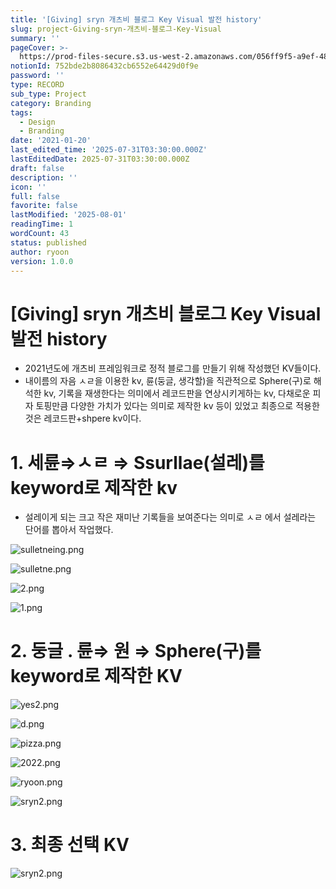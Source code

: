 ```yaml
---
title: '[Giving] sryn 개츠비 블로그 Key Visual 발전 history'
slug: project-Giving-sryn-개츠비-블로그-Key-Visual
summary: ''
pageCover: >-
  https://prod-files-secure.s3.us-west-2.amazonaws.com/056ff9f5-a9ef-486f-8acb-9eef51d06a2d/2de2341a-8884-4f90-8244-5580f5d9adc4/sryn2.png?X-Amz-Algorithm=AWS4-HMAC-SHA256&X-Amz-Content-Sha256=UNSIGNED-PAYLOAD&X-Amz-Credential=ASIAZI2LB4666AURSNKZ%2F20250801%2Fus-west-2%2Fs3%2Faws4_request&X-Amz-Date=20250801T073147Z&X-Amz-Expires=3600&X-Amz-Security-Token=IQoJb3JpZ2luX2VjEL%2F%2F%2F%2F%2F%2F%2F%2F%2F%2F%2FwEaCXVzLXdlc3QtMiJHMEUCIDS3lMLgCRMfjgGtojH6dyVTXFEdnErxlTwW7FlSpkjnAiEAyOMaFzSdlovtsY4eoMi%2FzWyuK8x3Ujx8%2BDfOn5kA5eoqiAQI6P%2F%2F%2F%2F%2F%2F%2F%2F%2F%2FARAAGgw2Mzc0MjMxODM4MDUiDKcJSlTgbwPllxssmCrcA5ucreSIcgVyrR91muPdgFQpLexvr5rNqq8oLyIXgo%2BUIjIBti4IFPWzs%2BYAfVlT0Xrvnj7uzPrV03XVCFdAZxPF9xKEOF4Vvxzybp7676yZJvc4pC7asguGoRzk34vIxvyXlD6wcjhqn726HIoXsGOzS8i5I1HPI8Hv62MF739dqPHK0SxRt9O8VkgrPLGYAhNLEi7%2FHJEV6Ocfa3DYcwyBslZUKiXVwAWYNjL5%2BhQhtItoUoeW4NJP5d5gWpc03fEgUtJp7g7ItRGiKOmKsJ2PFOXNBtCjIGwCrItUTdulmQ%2FSgKo%2BtSe9vHgBd%2FcyykxoxTdZMydrI9b83U0MqBssrg0khnkyN0qGtC2RF7rN415HJQQCH%2BQQxzgglEIuuSF6dXRH0HW0TQ9Uzg1l6nZn6%2B45AkOPFTTaTgdZFfuj1427F8q0Opt%2BXyMrg5cEh0ZvqTmWhkL7l0n2ITbiH%2By5rI8D6BMxccoSGcCICiF574L5Nd5dNXRMuDlaTkWMli1iROvMlnBQ1Tw0ZhW35TJo0At1%2FGk22b4SLIOU%2BRe6IPcrozKINMojr%2FSMMk9RujTvrys2R3FI%2BIcat9VCmyiMbL4H5SgtMqYPyzLjzJvL7rVVWkZJ2%2FgvgsD6MOfQscQGOqUB8hRc%2FT7usJI%2FH5DethZHU8yYD7LESvKKKVwOmMS6967%2BpaskiW5pi38%2B44s8jOmJetMyhOuvZFLHtq%2FpxaBCEW9CJ6V1YX3p2O6q3gCQhTckOGCh72P2w8XfGpB1gwzDfVJ7VoKunNQeXfvblQfbG1wxA4U2jxajG8bX74PEShbrSrrvBBbsSJxCMqsTQpEFNIxdrlr9eNOG5P8bW61iVuK4bfvA&X-Amz-Signature=2b56202c3ec6b1c239aaa47c232de27295df95615ea34076c6f35671df234b60&X-Amz-SignedHeaders=host&x-amz-checksum-mode=ENABLED&x-id=GetObject
notionId: 752bde2b8086432cb6552e64429d0f9e
password: ''
type: RECORD
sub_type: Project
category: Branding
tags:
  - Design
  - Branding
date: '2021-01-20'
last_edited_time: '2025-07-31T03:30:00.000Z'
lastEditedDate: 2025-07-31T03:30:00.000Z
draft: false
description: ''
icon: ''
full: false
favorite: false
lastModified: '2025-08-01'
readingTime: 1
wordCount: 43
status: published
author: ryoon
version: 1.0.0
---
```

# [Giving] sryn 개츠비 블로그 Key Visual 발전 history

- 2021년도에 개츠비 프레임워크로 정적 블로그를 만들기 위해 작성했던 KV들이다.
- 내이름의 자음 ㅅㄹ을 이용한 kv, 륜(둥글, 생각할)을 직관적으로 Sphere(구)로 해석한 kv, 기록을 재생한다는 의미에서 레코드판을 연상시키게하는 kv, 다채로운 피자 토핑만큼 다양한 가치가 있다는 의미로 제작한 kv 등이 있었고 최종으로 적용한 것은 레코드판+shpere kv이다.

# 1. 세륜⇒ㅅㄹ ⇒ Ssurllae(설레)를 keyword로 제작한 kv

- 설레이게 되는 크고 작은 재미난 기록들을 보여준다는 의미로 ㅅㄹ 에서 설레라는 단어를 뽑아서 작업했다.

![sulletneing.png](https://prod-files-secure.s3.us-west-2.amazonaws.com/056ff9f5-a9ef-486f-8acb-9eef51d06a2d/54f19bb3-29d3-4423-b2b4-d097722631d0/sulletneing.png?X-Amz-Algorithm=AWS4-HMAC-SHA256&X-Amz-Content-Sha256=UNSIGNED-PAYLOAD&X-Amz-Credential=ASIAZI2LB466TW6WAOUK%2F20250801%2Fus-west-2%2Fs3%2Faws4_request&X-Amz-Date=20250801T073314Z&X-Amz-Expires=3600&X-Amz-Security-Token=IQoJb3JpZ2luX2VjEL%2F%2F%2F%2F%2F%2F%2F%2F%2F%2F%2FwEaCXVzLXdlc3QtMiJHMEUCIQDzEhMmipCUS1YIf1pAbuhD8snobJ06wk%2FffEa6Z4WY0wIgDhnwob4sg6tBYwJAqtCwvTCE44ey4yfYDssGyF5Rc3sqiAQI6P%2F%2F%2F%2F%2F%2F%2F%2F%2F%2FARAAGgw2Mzc0MjMxODM4MDUiDOXbfqlykPYZgZw4OyrcA6ikAfc6KoczWQdivjHz%2Fgxbp8wMqGi989MvMTYQd3YWnF1qRg%2BiT1PLWVmoUfT9NqArLjg79u2Cu1UgAZs505vS26QXjhKFaJEK8YwoLfvOYRKETFw67OgtPoVIiVTo60qXRXokQej%2FS1x89owSsfbqFc57X6GoIZMjzci4LKWUdOT8ZCDaI7kh2DQOlfKFfOWmTrSHikZIBqKY1lFVfbz5p5TrV%2Bwej5aVEO09fSsjHJGT61YfGdhOghmsX0641lY%2FXmQU7wA34oyBohgpmxVONNM4qrFI84WGuyfOhpJf3J%2BhN6kaBgU0T8Aqgins1uut%2F6vwcstHB3BgFS%2F%2BNUZBObgT0yUXr2EFKtX5AIVOSKlKV0JePnzwWbTT%2FxI3kUh35Gp4QRVuPJDbCPtQ95TkmpWzd8Ee5hG%2B%2BQXadXp15k7lP9gcE35VNHLcrYVlERUpwSzh3%2BWLbHXRCTx90rnUSsP7lLUN9TsqULHUSJbJjS5xXuBmRRLTRVWdpdoIH8hMPDNoQhN02vIh0w7LJrwiSioTNkH7ptf2W3B8IpT2OPW8w96sB6jx0H%2FPkfi7ibQsORRLfklIcgTXnOtNr0S%2BqVNItuDKw%2FUcy0gDlj%2BT4kHQPWzdFRdk2atuMJjSscQGOqUB%2FA3coKhZ5HP1JFBapMC58%2Fexegg6dWTlgQWtYvpK%2BbiyDrcVdynoyjlYh4LQS5TGclyvibZX7NWKnUjREB4umCqyHGt%2FI5c5ydK%2BOJVcr%2BrUuyPyYW%2FCg1xsOhdklPf%2FOxvoPe1dDLsS2iuXVpqrI2nWrfZeYtA01r85HbrojIAlgPLmXILvTCrG8U06gjmyX0gioAIEeYLPhQNsUfak3VVVUxWL&X-Amz-Signature=710676f505b36ff0f94b26b4f7616937b1fd1de7dd0d990ba82d2985b45b45c4&X-Amz-SignedHeaders=host&x-amz-checksum-mode=ENABLED&x-id=GetObject)


![sulletne.png](https://prod-files-secure.s3.us-west-2.amazonaws.com/056ff9f5-a9ef-486f-8acb-9eef51d06a2d/6ae393fa-a1d1-4adc-aeef-22375b000e0b/sulletne.png?X-Amz-Algorithm=AWS4-HMAC-SHA256&X-Amz-Content-Sha256=UNSIGNED-PAYLOAD&X-Amz-Credential=ASIAZI2LB466TW6WAOUK%2F20250801%2Fus-west-2%2Fs3%2Faws4_request&X-Amz-Date=20250801T073314Z&X-Amz-Expires=3600&X-Amz-Security-Token=IQoJb3JpZ2luX2VjEL%2F%2F%2F%2F%2F%2F%2F%2F%2F%2F%2FwEaCXVzLXdlc3QtMiJHMEUCIQDzEhMmipCUS1YIf1pAbuhD8snobJ06wk%2FffEa6Z4WY0wIgDhnwob4sg6tBYwJAqtCwvTCE44ey4yfYDssGyF5Rc3sqiAQI6P%2F%2F%2F%2F%2F%2F%2F%2F%2F%2FARAAGgw2Mzc0MjMxODM4MDUiDOXbfqlykPYZgZw4OyrcA6ikAfc6KoczWQdivjHz%2Fgxbp8wMqGi989MvMTYQd3YWnF1qRg%2BiT1PLWVmoUfT9NqArLjg79u2Cu1UgAZs505vS26QXjhKFaJEK8YwoLfvOYRKETFw67OgtPoVIiVTo60qXRXokQej%2FS1x89owSsfbqFc57X6GoIZMjzci4LKWUdOT8ZCDaI7kh2DQOlfKFfOWmTrSHikZIBqKY1lFVfbz5p5TrV%2Bwej5aVEO09fSsjHJGT61YfGdhOghmsX0641lY%2FXmQU7wA34oyBohgpmxVONNM4qrFI84WGuyfOhpJf3J%2BhN6kaBgU0T8Aqgins1uut%2F6vwcstHB3BgFS%2F%2BNUZBObgT0yUXr2EFKtX5AIVOSKlKV0JePnzwWbTT%2FxI3kUh35Gp4QRVuPJDbCPtQ95TkmpWzd8Ee5hG%2B%2BQXadXp15k7lP9gcE35VNHLcrYVlERUpwSzh3%2BWLbHXRCTx90rnUSsP7lLUN9TsqULHUSJbJjS5xXuBmRRLTRVWdpdoIH8hMPDNoQhN02vIh0w7LJrwiSioTNkH7ptf2W3B8IpT2OPW8w96sB6jx0H%2FPkfi7ibQsORRLfklIcgTXnOtNr0S%2BqVNItuDKw%2FUcy0gDlj%2BT4kHQPWzdFRdk2atuMJjSscQGOqUB%2FA3coKhZ5HP1JFBapMC58%2Fexegg6dWTlgQWtYvpK%2BbiyDrcVdynoyjlYh4LQS5TGclyvibZX7NWKnUjREB4umCqyHGt%2FI5c5ydK%2BOJVcr%2BrUuyPyYW%2FCg1xsOhdklPf%2FOxvoPe1dDLsS2iuXVpqrI2nWrfZeYtA01r85HbrojIAlgPLmXILvTCrG8U06gjmyX0gioAIEeYLPhQNsUfak3VVVUxWL&X-Amz-Signature=a961fcfb5d673ab6fc7a34a6b3c9f46bb444e8a804823c60abc5991ad1aa5e80&X-Amz-SignedHeaders=host&x-amz-checksum-mode=ENABLED&x-id=GetObject)


![2.png](https://prod-files-secure.s3.us-west-2.amazonaws.com/056ff9f5-a9ef-486f-8acb-9eef51d06a2d/ca16612a-adb9-43a6-a7d5-c0297246fdb4/2.png?X-Amz-Algorithm=AWS4-HMAC-SHA256&X-Amz-Content-Sha256=UNSIGNED-PAYLOAD&X-Amz-Credential=ASIAZI2LB466TW6WAOUK%2F20250801%2Fus-west-2%2Fs3%2Faws4_request&X-Amz-Date=20250801T073314Z&X-Amz-Expires=3600&X-Amz-Security-Token=IQoJb3JpZ2luX2VjEL%2F%2F%2F%2F%2F%2F%2F%2F%2F%2F%2FwEaCXVzLXdlc3QtMiJHMEUCIQDzEhMmipCUS1YIf1pAbuhD8snobJ06wk%2FffEa6Z4WY0wIgDhnwob4sg6tBYwJAqtCwvTCE44ey4yfYDssGyF5Rc3sqiAQI6P%2F%2F%2F%2F%2F%2F%2F%2F%2F%2FARAAGgw2Mzc0MjMxODM4MDUiDOXbfqlykPYZgZw4OyrcA6ikAfc6KoczWQdivjHz%2Fgxbp8wMqGi989MvMTYQd3YWnF1qRg%2BiT1PLWVmoUfT9NqArLjg79u2Cu1UgAZs505vS26QXjhKFaJEK8YwoLfvOYRKETFw67OgtPoVIiVTo60qXRXokQej%2FS1x89owSsfbqFc57X6GoIZMjzci4LKWUdOT8ZCDaI7kh2DQOlfKFfOWmTrSHikZIBqKY1lFVfbz5p5TrV%2Bwej5aVEO09fSsjHJGT61YfGdhOghmsX0641lY%2FXmQU7wA34oyBohgpmxVONNM4qrFI84WGuyfOhpJf3J%2BhN6kaBgU0T8Aqgins1uut%2F6vwcstHB3BgFS%2F%2BNUZBObgT0yUXr2EFKtX5AIVOSKlKV0JePnzwWbTT%2FxI3kUh35Gp4QRVuPJDbCPtQ95TkmpWzd8Ee5hG%2B%2BQXadXp15k7lP9gcE35VNHLcrYVlERUpwSzh3%2BWLbHXRCTx90rnUSsP7lLUN9TsqULHUSJbJjS5xXuBmRRLTRVWdpdoIH8hMPDNoQhN02vIh0w7LJrwiSioTNkH7ptf2W3B8IpT2OPW8w96sB6jx0H%2FPkfi7ibQsORRLfklIcgTXnOtNr0S%2BqVNItuDKw%2FUcy0gDlj%2BT4kHQPWzdFRdk2atuMJjSscQGOqUB%2FA3coKhZ5HP1JFBapMC58%2Fexegg6dWTlgQWtYvpK%2BbiyDrcVdynoyjlYh4LQS5TGclyvibZX7NWKnUjREB4umCqyHGt%2FI5c5ydK%2BOJVcr%2BrUuyPyYW%2FCg1xsOhdklPf%2FOxvoPe1dDLsS2iuXVpqrI2nWrfZeYtA01r85HbrojIAlgPLmXILvTCrG8U06gjmyX0gioAIEeYLPhQNsUfak3VVVUxWL&X-Amz-Signature=63289137cf303bd398152550b3e0b478be4b2a1be79d44d58754eebad989f8f7&X-Amz-SignedHeaders=host&x-amz-checksum-mode=ENABLED&x-id=GetObject)


![1.png](https://prod-files-secure.s3.us-west-2.amazonaws.com/056ff9f5-a9ef-486f-8acb-9eef51d06a2d/20fe8303-3370-4b07-a74a-45a8475404a6/1.png?X-Amz-Algorithm=AWS4-HMAC-SHA256&X-Amz-Content-Sha256=UNSIGNED-PAYLOAD&X-Amz-Credential=ASIAZI2LB466TW6WAOUK%2F20250801%2Fus-west-2%2Fs3%2Faws4_request&X-Amz-Date=20250801T073314Z&X-Amz-Expires=3600&X-Amz-Security-Token=IQoJb3JpZ2luX2VjEL%2F%2F%2F%2F%2F%2F%2F%2F%2F%2F%2FwEaCXVzLXdlc3QtMiJHMEUCIQDzEhMmipCUS1YIf1pAbuhD8snobJ06wk%2FffEa6Z4WY0wIgDhnwob4sg6tBYwJAqtCwvTCE44ey4yfYDssGyF5Rc3sqiAQI6P%2F%2F%2F%2F%2F%2F%2F%2F%2F%2FARAAGgw2Mzc0MjMxODM4MDUiDOXbfqlykPYZgZw4OyrcA6ikAfc6KoczWQdivjHz%2Fgxbp8wMqGi989MvMTYQd3YWnF1qRg%2BiT1PLWVmoUfT9NqArLjg79u2Cu1UgAZs505vS26QXjhKFaJEK8YwoLfvOYRKETFw67OgtPoVIiVTo60qXRXokQej%2FS1x89owSsfbqFc57X6GoIZMjzci4LKWUdOT8ZCDaI7kh2DQOlfKFfOWmTrSHikZIBqKY1lFVfbz5p5TrV%2Bwej5aVEO09fSsjHJGT61YfGdhOghmsX0641lY%2FXmQU7wA34oyBohgpmxVONNM4qrFI84WGuyfOhpJf3J%2BhN6kaBgU0T8Aqgins1uut%2F6vwcstHB3BgFS%2F%2BNUZBObgT0yUXr2EFKtX5AIVOSKlKV0JePnzwWbTT%2FxI3kUh35Gp4QRVuPJDbCPtQ95TkmpWzd8Ee5hG%2B%2BQXadXp15k7lP9gcE35VNHLcrYVlERUpwSzh3%2BWLbHXRCTx90rnUSsP7lLUN9TsqULHUSJbJjS5xXuBmRRLTRVWdpdoIH8hMPDNoQhN02vIh0w7LJrwiSioTNkH7ptf2W3B8IpT2OPW8w96sB6jx0H%2FPkfi7ibQsORRLfklIcgTXnOtNr0S%2BqVNItuDKw%2FUcy0gDlj%2BT4kHQPWzdFRdk2atuMJjSscQGOqUB%2FA3coKhZ5HP1JFBapMC58%2Fexegg6dWTlgQWtYvpK%2BbiyDrcVdynoyjlYh4LQS5TGclyvibZX7NWKnUjREB4umCqyHGt%2FI5c5ydK%2BOJVcr%2BrUuyPyYW%2FCg1xsOhdklPf%2FOxvoPe1dDLsS2iuXVpqrI2nWrfZeYtA01r85HbrojIAlgPLmXILvTCrG8U06gjmyX0gioAIEeYLPhQNsUfak3VVVUxWL&X-Amz-Signature=71194ec3d92fdd87d6a1e0e095c49b190cdb978c20f118249b80304482f45228&X-Amz-SignedHeaders=host&x-amz-checksum-mode=ENABLED&x-id=GetObject)


# 2. 둥글 . 륜⇒ 원 ⇒ Sphere(구)를 keyword로 제작한 KV


![yes2.png](https://prod-files-secure.s3.us-west-2.amazonaws.com/056ff9f5-a9ef-486f-8acb-9eef51d06a2d/903e6f42-bd62-40ae-b39c-4c2d477aabdc/yes2.png?X-Amz-Algorithm=AWS4-HMAC-SHA256&X-Amz-Content-Sha256=UNSIGNED-PAYLOAD&X-Amz-Credential=ASIAZI2LB466TW6WAOUK%2F20250801%2Fus-west-2%2Fs3%2Faws4_request&X-Amz-Date=20250801T073314Z&X-Amz-Expires=3600&X-Amz-Security-Token=IQoJb3JpZ2luX2VjEL%2F%2F%2F%2F%2F%2F%2F%2F%2F%2F%2FwEaCXVzLXdlc3QtMiJHMEUCIQDzEhMmipCUS1YIf1pAbuhD8snobJ06wk%2FffEa6Z4WY0wIgDhnwob4sg6tBYwJAqtCwvTCE44ey4yfYDssGyF5Rc3sqiAQI6P%2F%2F%2F%2F%2F%2F%2F%2F%2F%2FARAAGgw2Mzc0MjMxODM4MDUiDOXbfqlykPYZgZw4OyrcA6ikAfc6KoczWQdivjHz%2Fgxbp8wMqGi989MvMTYQd3YWnF1qRg%2BiT1PLWVmoUfT9NqArLjg79u2Cu1UgAZs505vS26QXjhKFaJEK8YwoLfvOYRKETFw67OgtPoVIiVTo60qXRXokQej%2FS1x89owSsfbqFc57X6GoIZMjzci4LKWUdOT8ZCDaI7kh2DQOlfKFfOWmTrSHikZIBqKY1lFVfbz5p5TrV%2Bwej5aVEO09fSsjHJGT61YfGdhOghmsX0641lY%2FXmQU7wA34oyBohgpmxVONNM4qrFI84WGuyfOhpJf3J%2BhN6kaBgU0T8Aqgins1uut%2F6vwcstHB3BgFS%2F%2BNUZBObgT0yUXr2EFKtX5AIVOSKlKV0JePnzwWbTT%2FxI3kUh35Gp4QRVuPJDbCPtQ95TkmpWzd8Ee5hG%2B%2BQXadXp15k7lP9gcE35VNHLcrYVlERUpwSzh3%2BWLbHXRCTx90rnUSsP7lLUN9TsqULHUSJbJjS5xXuBmRRLTRVWdpdoIH8hMPDNoQhN02vIh0w7LJrwiSioTNkH7ptf2W3B8IpT2OPW8w96sB6jx0H%2FPkfi7ibQsORRLfklIcgTXnOtNr0S%2BqVNItuDKw%2FUcy0gDlj%2BT4kHQPWzdFRdk2atuMJjSscQGOqUB%2FA3coKhZ5HP1JFBapMC58%2Fexegg6dWTlgQWtYvpK%2BbiyDrcVdynoyjlYh4LQS5TGclyvibZX7NWKnUjREB4umCqyHGt%2FI5c5ydK%2BOJVcr%2BrUuyPyYW%2FCg1xsOhdklPf%2FOxvoPe1dDLsS2iuXVpqrI2nWrfZeYtA01r85HbrojIAlgPLmXILvTCrG8U06gjmyX0gioAIEeYLPhQNsUfak3VVVUxWL&X-Amz-Signature=75ff7a36d9ee8c5445fda4db086b43d276cca701895a980c5cb4333cb27c196e&X-Amz-SignedHeaders=host&x-amz-checksum-mode=ENABLED&x-id=GetObject)


![d.png](https://prod-files-secure.s3.us-west-2.amazonaws.com/056ff9f5-a9ef-486f-8acb-9eef51d06a2d/664d43c6-7e3f-4618-a62c-10065c1c9dc2/d.png?X-Amz-Algorithm=AWS4-HMAC-SHA256&X-Amz-Content-Sha256=UNSIGNED-PAYLOAD&X-Amz-Credential=ASIAZI2LB466TW6WAOUK%2F20250801%2Fus-west-2%2Fs3%2Faws4_request&X-Amz-Date=20250801T073314Z&X-Amz-Expires=3600&X-Amz-Security-Token=IQoJb3JpZ2luX2VjEL%2F%2F%2F%2F%2F%2F%2F%2F%2F%2F%2FwEaCXVzLXdlc3QtMiJHMEUCIQDzEhMmipCUS1YIf1pAbuhD8snobJ06wk%2FffEa6Z4WY0wIgDhnwob4sg6tBYwJAqtCwvTCE44ey4yfYDssGyF5Rc3sqiAQI6P%2F%2F%2F%2F%2F%2F%2F%2F%2F%2FARAAGgw2Mzc0MjMxODM4MDUiDOXbfqlykPYZgZw4OyrcA6ikAfc6KoczWQdivjHz%2Fgxbp8wMqGi989MvMTYQd3YWnF1qRg%2BiT1PLWVmoUfT9NqArLjg79u2Cu1UgAZs505vS26QXjhKFaJEK8YwoLfvOYRKETFw67OgtPoVIiVTo60qXRXokQej%2FS1x89owSsfbqFc57X6GoIZMjzci4LKWUdOT8ZCDaI7kh2DQOlfKFfOWmTrSHikZIBqKY1lFVfbz5p5TrV%2Bwej5aVEO09fSsjHJGT61YfGdhOghmsX0641lY%2FXmQU7wA34oyBohgpmxVONNM4qrFI84WGuyfOhpJf3J%2BhN6kaBgU0T8Aqgins1uut%2F6vwcstHB3BgFS%2F%2BNUZBObgT0yUXr2EFKtX5AIVOSKlKV0JePnzwWbTT%2FxI3kUh35Gp4QRVuPJDbCPtQ95TkmpWzd8Ee5hG%2B%2BQXadXp15k7lP9gcE35VNHLcrYVlERUpwSzh3%2BWLbHXRCTx90rnUSsP7lLUN9TsqULHUSJbJjS5xXuBmRRLTRVWdpdoIH8hMPDNoQhN02vIh0w7LJrwiSioTNkH7ptf2W3B8IpT2OPW8w96sB6jx0H%2FPkfi7ibQsORRLfklIcgTXnOtNr0S%2BqVNItuDKw%2FUcy0gDlj%2BT4kHQPWzdFRdk2atuMJjSscQGOqUB%2FA3coKhZ5HP1JFBapMC58%2Fexegg6dWTlgQWtYvpK%2BbiyDrcVdynoyjlYh4LQS5TGclyvibZX7NWKnUjREB4umCqyHGt%2FI5c5ydK%2BOJVcr%2BrUuyPyYW%2FCg1xsOhdklPf%2FOxvoPe1dDLsS2iuXVpqrI2nWrfZeYtA01r85HbrojIAlgPLmXILvTCrG8U06gjmyX0gioAIEeYLPhQNsUfak3VVVUxWL&X-Amz-Signature=c6e40e90fd4eb83b7d7dba90e04e76d3b845a6329ac8fd4090b779aca8d5a1a2&X-Amz-SignedHeaders=host&x-amz-checksum-mode=ENABLED&x-id=GetObject)


![pizza.png](https://prod-files-secure.s3.us-west-2.amazonaws.com/056ff9f5-a9ef-486f-8acb-9eef51d06a2d/a744d351-465e-4a19-84d4-5f76df1ae0f7/pizza.png?X-Amz-Algorithm=AWS4-HMAC-SHA256&X-Amz-Content-Sha256=UNSIGNED-PAYLOAD&X-Amz-Credential=ASIAZI2LB466TW6WAOUK%2F20250801%2Fus-west-2%2Fs3%2Faws4_request&X-Amz-Date=20250801T073314Z&X-Amz-Expires=3600&X-Amz-Security-Token=IQoJb3JpZ2luX2VjEL%2F%2F%2F%2F%2F%2F%2F%2F%2F%2F%2FwEaCXVzLXdlc3QtMiJHMEUCIQDzEhMmipCUS1YIf1pAbuhD8snobJ06wk%2FffEa6Z4WY0wIgDhnwob4sg6tBYwJAqtCwvTCE44ey4yfYDssGyF5Rc3sqiAQI6P%2F%2F%2F%2F%2F%2F%2F%2F%2F%2FARAAGgw2Mzc0MjMxODM4MDUiDOXbfqlykPYZgZw4OyrcA6ikAfc6KoczWQdivjHz%2Fgxbp8wMqGi989MvMTYQd3YWnF1qRg%2BiT1PLWVmoUfT9NqArLjg79u2Cu1UgAZs505vS26QXjhKFaJEK8YwoLfvOYRKETFw67OgtPoVIiVTo60qXRXokQej%2FS1x89owSsfbqFc57X6GoIZMjzci4LKWUdOT8ZCDaI7kh2DQOlfKFfOWmTrSHikZIBqKY1lFVfbz5p5TrV%2Bwej5aVEO09fSsjHJGT61YfGdhOghmsX0641lY%2FXmQU7wA34oyBohgpmxVONNM4qrFI84WGuyfOhpJf3J%2BhN6kaBgU0T8Aqgins1uut%2F6vwcstHB3BgFS%2F%2BNUZBObgT0yUXr2EFKtX5AIVOSKlKV0JePnzwWbTT%2FxI3kUh35Gp4QRVuPJDbCPtQ95TkmpWzd8Ee5hG%2B%2BQXadXp15k7lP9gcE35VNHLcrYVlERUpwSzh3%2BWLbHXRCTx90rnUSsP7lLUN9TsqULHUSJbJjS5xXuBmRRLTRVWdpdoIH8hMPDNoQhN02vIh0w7LJrwiSioTNkH7ptf2W3B8IpT2OPW8w96sB6jx0H%2FPkfi7ibQsORRLfklIcgTXnOtNr0S%2BqVNItuDKw%2FUcy0gDlj%2BT4kHQPWzdFRdk2atuMJjSscQGOqUB%2FA3coKhZ5HP1JFBapMC58%2Fexegg6dWTlgQWtYvpK%2BbiyDrcVdynoyjlYh4LQS5TGclyvibZX7NWKnUjREB4umCqyHGt%2FI5c5ydK%2BOJVcr%2BrUuyPyYW%2FCg1xsOhdklPf%2FOxvoPe1dDLsS2iuXVpqrI2nWrfZeYtA01r85HbrojIAlgPLmXILvTCrG8U06gjmyX0gioAIEeYLPhQNsUfak3VVVUxWL&X-Amz-Signature=ab769f535b17480c879968a763c6d00a8ef3ad0d44763caddce324848249a331&X-Amz-SignedHeaders=host&x-amz-checksum-mode=ENABLED&x-id=GetObject)


![2022.png](https://prod-files-secure.s3.us-west-2.amazonaws.com/056ff9f5-a9ef-486f-8acb-9eef51d06a2d/24aa679c-11dc-4f06-bc29-c98ca7a57c53/2022.png?X-Amz-Algorithm=AWS4-HMAC-SHA256&X-Amz-Content-Sha256=UNSIGNED-PAYLOAD&X-Amz-Credential=ASIAZI2LB466TW6WAOUK%2F20250801%2Fus-west-2%2Fs3%2Faws4_request&X-Amz-Date=20250801T073314Z&X-Amz-Expires=3600&X-Amz-Security-Token=IQoJb3JpZ2luX2VjEL%2F%2F%2F%2F%2F%2F%2F%2F%2F%2F%2FwEaCXVzLXdlc3QtMiJHMEUCIQDzEhMmipCUS1YIf1pAbuhD8snobJ06wk%2FffEa6Z4WY0wIgDhnwob4sg6tBYwJAqtCwvTCE44ey4yfYDssGyF5Rc3sqiAQI6P%2F%2F%2F%2F%2F%2F%2F%2F%2F%2FARAAGgw2Mzc0MjMxODM4MDUiDOXbfqlykPYZgZw4OyrcA6ikAfc6KoczWQdivjHz%2Fgxbp8wMqGi989MvMTYQd3YWnF1qRg%2BiT1PLWVmoUfT9NqArLjg79u2Cu1UgAZs505vS26QXjhKFaJEK8YwoLfvOYRKETFw67OgtPoVIiVTo60qXRXokQej%2FS1x89owSsfbqFc57X6GoIZMjzci4LKWUdOT8ZCDaI7kh2DQOlfKFfOWmTrSHikZIBqKY1lFVfbz5p5TrV%2Bwej5aVEO09fSsjHJGT61YfGdhOghmsX0641lY%2FXmQU7wA34oyBohgpmxVONNM4qrFI84WGuyfOhpJf3J%2BhN6kaBgU0T8Aqgins1uut%2F6vwcstHB3BgFS%2F%2BNUZBObgT0yUXr2EFKtX5AIVOSKlKV0JePnzwWbTT%2FxI3kUh35Gp4QRVuPJDbCPtQ95TkmpWzd8Ee5hG%2B%2BQXadXp15k7lP9gcE35VNHLcrYVlERUpwSzh3%2BWLbHXRCTx90rnUSsP7lLUN9TsqULHUSJbJjS5xXuBmRRLTRVWdpdoIH8hMPDNoQhN02vIh0w7LJrwiSioTNkH7ptf2W3B8IpT2OPW8w96sB6jx0H%2FPkfi7ibQsORRLfklIcgTXnOtNr0S%2BqVNItuDKw%2FUcy0gDlj%2BT4kHQPWzdFRdk2atuMJjSscQGOqUB%2FA3coKhZ5HP1JFBapMC58%2Fexegg6dWTlgQWtYvpK%2BbiyDrcVdynoyjlYh4LQS5TGclyvibZX7NWKnUjREB4umCqyHGt%2FI5c5ydK%2BOJVcr%2BrUuyPyYW%2FCg1xsOhdklPf%2FOxvoPe1dDLsS2iuXVpqrI2nWrfZeYtA01r85HbrojIAlgPLmXILvTCrG8U06gjmyX0gioAIEeYLPhQNsUfak3VVVUxWL&X-Amz-Signature=382bb1880160c03d0cdb36a7854f8b9d8a2407b261729382d5e4fb0873df3087&X-Amz-SignedHeaders=host&x-amz-checksum-mode=ENABLED&x-id=GetObject)


![ryoon.png](https://prod-files-secure.s3.us-west-2.amazonaws.com/056ff9f5-a9ef-486f-8acb-9eef51d06a2d/922a72c9-1de9-4be5-832a-ec8bb6c60537/ryoon.png?X-Amz-Algorithm=AWS4-HMAC-SHA256&X-Amz-Content-Sha256=UNSIGNED-PAYLOAD&X-Amz-Credential=ASIAZI2LB466TW6WAOUK%2F20250801%2Fus-west-2%2Fs3%2Faws4_request&X-Amz-Date=20250801T073314Z&X-Amz-Expires=3600&X-Amz-Security-Token=IQoJb3JpZ2luX2VjEL%2F%2F%2F%2F%2F%2F%2F%2F%2F%2F%2FwEaCXVzLXdlc3QtMiJHMEUCIQDzEhMmipCUS1YIf1pAbuhD8snobJ06wk%2FffEa6Z4WY0wIgDhnwob4sg6tBYwJAqtCwvTCE44ey4yfYDssGyF5Rc3sqiAQI6P%2F%2F%2F%2F%2F%2F%2F%2F%2F%2FARAAGgw2Mzc0MjMxODM4MDUiDOXbfqlykPYZgZw4OyrcA6ikAfc6KoczWQdivjHz%2Fgxbp8wMqGi989MvMTYQd3YWnF1qRg%2BiT1PLWVmoUfT9NqArLjg79u2Cu1UgAZs505vS26QXjhKFaJEK8YwoLfvOYRKETFw67OgtPoVIiVTo60qXRXokQej%2FS1x89owSsfbqFc57X6GoIZMjzci4LKWUdOT8ZCDaI7kh2DQOlfKFfOWmTrSHikZIBqKY1lFVfbz5p5TrV%2Bwej5aVEO09fSsjHJGT61YfGdhOghmsX0641lY%2FXmQU7wA34oyBohgpmxVONNM4qrFI84WGuyfOhpJf3J%2BhN6kaBgU0T8Aqgins1uut%2F6vwcstHB3BgFS%2F%2BNUZBObgT0yUXr2EFKtX5AIVOSKlKV0JePnzwWbTT%2FxI3kUh35Gp4QRVuPJDbCPtQ95TkmpWzd8Ee5hG%2B%2BQXadXp15k7lP9gcE35VNHLcrYVlERUpwSzh3%2BWLbHXRCTx90rnUSsP7lLUN9TsqULHUSJbJjS5xXuBmRRLTRVWdpdoIH8hMPDNoQhN02vIh0w7LJrwiSioTNkH7ptf2W3B8IpT2OPW8w96sB6jx0H%2FPkfi7ibQsORRLfklIcgTXnOtNr0S%2BqVNItuDKw%2FUcy0gDlj%2BT4kHQPWzdFRdk2atuMJjSscQGOqUB%2FA3coKhZ5HP1JFBapMC58%2Fexegg6dWTlgQWtYvpK%2BbiyDrcVdynoyjlYh4LQS5TGclyvibZX7NWKnUjREB4umCqyHGt%2FI5c5ydK%2BOJVcr%2BrUuyPyYW%2FCg1xsOhdklPf%2FOxvoPe1dDLsS2iuXVpqrI2nWrfZeYtA01r85HbrojIAlgPLmXILvTCrG8U06gjmyX0gioAIEeYLPhQNsUfak3VVVUxWL&X-Amz-Signature=56491cdc05b63f82d35aa2df4c9e8df8293b5f8eba6d8d06c7477d50cb67b729&X-Amz-SignedHeaders=host&x-amz-checksum-mode=ENABLED&x-id=GetObject)


![sryn2.png](https://prod-files-secure.s3.us-west-2.amazonaws.com/056ff9f5-a9ef-486f-8acb-9eef51d06a2d/2ab6ed01-6d43-4cf7-9a4a-ef1ca0a013c0/sryn2.png?X-Amz-Algorithm=AWS4-HMAC-SHA256&X-Amz-Content-Sha256=UNSIGNED-PAYLOAD&X-Amz-Credential=ASIAZI2LB466TW6WAOUK%2F20250801%2Fus-west-2%2Fs3%2Faws4_request&X-Amz-Date=20250801T073314Z&X-Amz-Expires=3600&X-Amz-Security-Token=IQoJb3JpZ2luX2VjEL%2F%2F%2F%2F%2F%2F%2F%2F%2F%2F%2FwEaCXVzLXdlc3QtMiJHMEUCIQDzEhMmipCUS1YIf1pAbuhD8snobJ06wk%2FffEa6Z4WY0wIgDhnwob4sg6tBYwJAqtCwvTCE44ey4yfYDssGyF5Rc3sqiAQI6P%2F%2F%2F%2F%2F%2F%2F%2F%2F%2FARAAGgw2Mzc0MjMxODM4MDUiDOXbfqlykPYZgZw4OyrcA6ikAfc6KoczWQdivjHz%2Fgxbp8wMqGi989MvMTYQd3YWnF1qRg%2BiT1PLWVmoUfT9NqArLjg79u2Cu1UgAZs505vS26QXjhKFaJEK8YwoLfvOYRKETFw67OgtPoVIiVTo60qXRXokQej%2FS1x89owSsfbqFc57X6GoIZMjzci4LKWUdOT8ZCDaI7kh2DQOlfKFfOWmTrSHikZIBqKY1lFVfbz5p5TrV%2Bwej5aVEO09fSsjHJGT61YfGdhOghmsX0641lY%2FXmQU7wA34oyBohgpmxVONNM4qrFI84WGuyfOhpJf3J%2BhN6kaBgU0T8Aqgins1uut%2F6vwcstHB3BgFS%2F%2BNUZBObgT0yUXr2EFKtX5AIVOSKlKV0JePnzwWbTT%2FxI3kUh35Gp4QRVuPJDbCPtQ95TkmpWzd8Ee5hG%2B%2BQXadXp15k7lP9gcE35VNHLcrYVlERUpwSzh3%2BWLbHXRCTx90rnUSsP7lLUN9TsqULHUSJbJjS5xXuBmRRLTRVWdpdoIH8hMPDNoQhN02vIh0w7LJrwiSioTNkH7ptf2W3B8IpT2OPW8w96sB6jx0H%2FPkfi7ibQsORRLfklIcgTXnOtNr0S%2BqVNItuDKw%2FUcy0gDlj%2BT4kHQPWzdFRdk2atuMJjSscQGOqUB%2FA3coKhZ5HP1JFBapMC58%2Fexegg6dWTlgQWtYvpK%2BbiyDrcVdynoyjlYh4LQS5TGclyvibZX7NWKnUjREB4umCqyHGt%2FI5c5ydK%2BOJVcr%2BrUuyPyYW%2FCg1xsOhdklPf%2FOxvoPe1dDLsS2iuXVpqrI2nWrfZeYtA01r85HbrojIAlgPLmXILvTCrG8U06gjmyX0gioAIEeYLPhQNsUfak3VVVUxWL&X-Amz-Signature=b22f939ea784974a905af7e15552c745833596a5ba3b7313fe6aa5edb7627bbd&X-Amz-SignedHeaders=host&x-amz-checksum-mode=ENABLED&x-id=GetObject)


# 3. 최종 선택 KV


![sryn2.png](https://prod-files-secure.s3.us-west-2.amazonaws.com/056ff9f5-a9ef-486f-8acb-9eef51d06a2d/2ab6ed01-6d43-4cf7-9a4a-ef1ca0a013c0/sryn2.png?X-Amz-Algorithm=AWS4-HMAC-SHA256&X-Amz-Content-Sha256=UNSIGNED-PAYLOAD&X-Amz-Credential=ASIAZI2LB466TW6WAOUK%2F20250801%2Fus-west-2%2Fs3%2Faws4_request&X-Amz-Date=20250801T073314Z&X-Amz-Expires=3600&X-Amz-Security-Token=IQoJb3JpZ2luX2VjEL%2F%2F%2F%2F%2F%2F%2F%2F%2F%2F%2FwEaCXVzLXdlc3QtMiJHMEUCIQDzEhMmipCUS1YIf1pAbuhD8snobJ06wk%2FffEa6Z4WY0wIgDhnwob4sg6tBYwJAqtCwvTCE44ey4yfYDssGyF5Rc3sqiAQI6P%2F%2F%2F%2F%2F%2F%2F%2F%2F%2FARAAGgw2Mzc0MjMxODM4MDUiDOXbfqlykPYZgZw4OyrcA6ikAfc6KoczWQdivjHz%2Fgxbp8wMqGi989MvMTYQd3YWnF1qRg%2BiT1PLWVmoUfT9NqArLjg79u2Cu1UgAZs505vS26QXjhKFaJEK8YwoLfvOYRKETFw67OgtPoVIiVTo60qXRXokQej%2FS1x89owSsfbqFc57X6GoIZMjzci4LKWUdOT8ZCDaI7kh2DQOlfKFfOWmTrSHikZIBqKY1lFVfbz5p5TrV%2Bwej5aVEO09fSsjHJGT61YfGdhOghmsX0641lY%2FXmQU7wA34oyBohgpmxVONNM4qrFI84WGuyfOhpJf3J%2BhN6kaBgU0T8Aqgins1uut%2F6vwcstHB3BgFS%2F%2BNUZBObgT0yUXr2EFKtX5AIVOSKlKV0JePnzwWbTT%2FxI3kUh35Gp4QRVuPJDbCPtQ95TkmpWzd8Ee5hG%2B%2BQXadXp15k7lP9gcE35VNHLcrYVlERUpwSzh3%2BWLbHXRCTx90rnUSsP7lLUN9TsqULHUSJbJjS5xXuBmRRLTRVWdpdoIH8hMPDNoQhN02vIh0w7LJrwiSioTNkH7ptf2W3B8IpT2OPW8w96sB6jx0H%2FPkfi7ibQsORRLfklIcgTXnOtNr0S%2BqVNItuDKw%2FUcy0gDlj%2BT4kHQPWzdFRdk2atuMJjSscQGOqUB%2FA3coKhZ5HP1JFBapMC58%2Fexegg6dWTlgQWtYvpK%2BbiyDrcVdynoyjlYh4LQS5TGclyvibZX7NWKnUjREB4umCqyHGt%2FI5c5ydK%2BOJVcr%2BrUuyPyYW%2FCg1xsOhdklPf%2FOxvoPe1dDLsS2iuXVpqrI2nWrfZeYtA01r85HbrojIAlgPLmXILvTCrG8U06gjmyX0gioAIEeYLPhQNsUfak3VVVUxWL&X-Amz-Signature=b22f939ea784974a905af7e15552c745833596a5ba3b7313fe6aa5edb7627bbd&X-Amz-SignedHeaders=host&x-amz-checksum-mode=ENABLED&x-id=GetObject)

